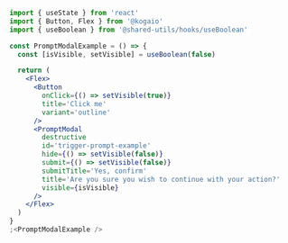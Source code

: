 ```jsx
import { useState } from 'react'
import { Button, Flex } from '@kogaio'
import { useBoolean } from '@shared-utils/hooks/useBoolean'

const PromptModalExample = () => {
  const [isVisible, setVisible] = useBoolean(false)

  return (
    <Flex>
      <Button
        onClick={() => setVisible(true)}
        title='Click me'
        variant='outline'
      />
      <PromptModal
        destructive
        id='trigger-prompt-example'
        hide={() => setVisible(false)}
        submit={() => setVisible(false)}
        submitTitle='Yes, confirm'
        title='Are you sure you wish to continue with your action?'
        visible={isVisible}
      />
    </Flex>
  )
}
;<PromptModalExample />
```
